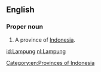 ==English==
{{wikipedia}}

===Proper noun===
{{en-proper noun}}

# A province of [[Indonesia]].

[[Category:en:Provinces of Indonesia]]

[[id:Lampung]]
[[nl:Lampung]]